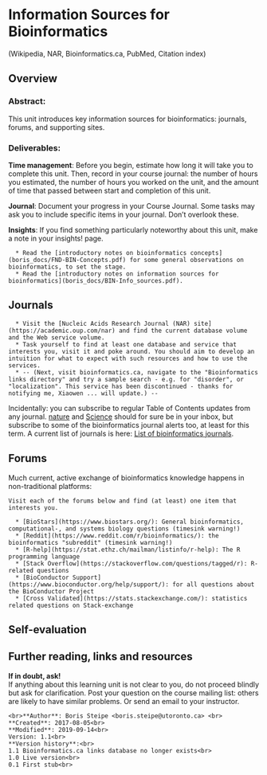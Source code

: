 # Information Sources for Bioinformatics
(Wikipedia, NAR, Bioinformatics.ca, PubMed, Citation index)

## Overview

### Abstract:
This unit introduces key information sources for bioinformatics: journals, forums, and supporting sites.

### Deliverables:
**Time management**: Before you begin, estimate how long it will take you to complete this unit. Then, record in your course journal: the number of hours you estimated, the number of hours you worked on the unit, and the amount of time that passed between start and completion of this unit.

**Journal**: Document your progress in your Course Journal. Some tasks may ask you to include specific items in your journal. Don't overlook these.

**Insights**: If you find something particularly noteworthy about this unit, make a note in your insights! page.

```block
  * Read the [introductory notes on bioinformatics concepts](boris_docs/FND-BIN-Concepts.pdf) for some general observations on bioinformatics, to set the stage.
  * Read the [introductory notes on information sources for bioinformatics](boris_docs/BIN-Info_sources.pdf).
```


 
## Journals
```block
  * Visit the [Nucleic Acids Research Journal (NAR) site](https://academic.oup.com/nar) and find the current database volume and the Web service volume.
  * Task yourself to find at least one database and service that interests you, visit it and poke around. You should aim to develop an intuition for what to expect with such resources and how to use the services.
  * -- (Next, visit bioinformatics.ca, navigate to the "Bioinformatics links directory" and try a sample search - e.g. for "disorder", or "localization". This service has been discontinued - thanks for notifying me, Xiaowen ... will update.) --
```

Incidentally: you can subscribe to regular Table of Contents updates from any journal. [nature](https://www.nature.com/) and [Science](https://science.sciencemag.org/) should for sure be in your inbox, but subscribe to some of the bioinformatics journal alerts too, at least for this term. A current list of journals is here: [List of bioinformatics journals](https://en.wikipedia.org/wiki/List_of_bioinformatics_journals).


 
## Forums

Much current, active exchange of bioinformatics knowledge happens in non-traditional platforms:

```block
Visit each of the forums below and find (at least) one item that interests you.

  * [BioStars](https://www.biostars.org/): General bioinformatics, computational-, and systems biology questions (timesink warning!)
  * [Reddit](https://www.reddit.com/r/bioinformatics/): the bioinformatics "subreddit" (timesink warning!)
  * [R-help](https://stat.ethz.ch/mailman/listinfo/r-help): The R programming language
  * [Stack Overflow](https://stackoverflow.com/questions/tagged/r): R-related questions
  * [BioConductor Support](https://www.bioconductor.org/help/support/): for all questions about the BioConductor Project
  * [Cross Validated](https://stats.stackexchange.com/): statistics related questions on Stack-exchange
```
 
## Self-evaluation

## Further reading, links and resources
 
**If in doubt, ask!**<br>
If anything about this learning unit is not clear to you, do not proceed blindly but ask for clarification. Post your question on the course mailing list: others are likely to have similar problems. Or send an email to your instructor.

```block2
<br>**Author**: Boris Steipe <boris.steipe@utoronto.ca> <br>
**Created**: 2017-08-05<br>
**Modified**: 2019-09-14<br>
Version: 1.1<br>
**Version history**:<br>
1.1 Bioinformatics.ca links database no longer exists<br>
1.0 Live version<br>
0.1 First stub<br>
``` 
 
